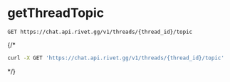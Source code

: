 # getThreadTopic
```
GET https://chat.api.rivet.gg/v1/threads/{thread_id}/topic
```


{/*<RequestExample>
```bash curl
curl -X GET 'https://chat.api.rivet.gg/v1/threads/{thread_id}/topic'
```
</RequestExample>*/}
